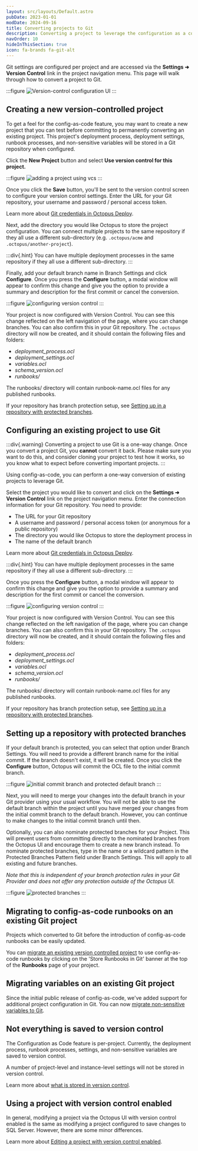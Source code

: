 ```yaml
---
layout: src/layouts/Default.astro
pubDate: 2023-01-01
modDate: 2024-09-16
title: Converting projects to Git
description: Converting a project to leverage the configuration as a code feature.
navOrder: 10
hideInThisSection: true
icon: fa-brands fa-git-alt
---
```


Git settings are configured per project and are accessed via the **Settings ➜ Version Control** link in the project navigation menu. This page will walk through how to convert a project to Git.

:::figure
![Version-control configuration UI](/docs/img/projects/version-control/converting/version-control-configuration.png)
:::

## Creating a new version-controlled project

To get a feel for the config-as-code feature, you may want to create a new project that you can test before committing to permanently converting an existing project. This project's deployment process, deployment settings, runbook processes, and non-sensitive variables will be stored in a Git repository when configured.

Click the **New Project** button and select **Use version control for this project.**

:::figure
![adding a project using vcs](/docs/img/projects/version-control/converting/add-project-vcs.png)
:::

Once you click the **Save** button, you'll be sent to the version control screen to configure your version control settings. Enter the URL for your Git repository, your username and password / personal access token. 

<VersionControlRepositoryUrlFormat />

Learn more about [Git credentials in Octopus Deploy](/docs/projects/version-control/config-as-code-reference).

Next, add the directory you would like Octopus to store the project configuration. You can connect multiple projects to the same repository if they all use a different sub-directory (e.g. `.octopus/acme` and `.octopus/another-project`).

:::div{.hint}
You can have multiple deployment processes in the same repository if they all use a different sub-directory.
:::

Finally, add your default branch name in Branch Settings and click **Configure**. Once you press the **Configure** button, a modal window will appear to confirm this change and give you the option to provide a summary and description for the first commit or cancel the conversion.

:::figure
![configuring version control](/docs/img/projects/version-control/converting/configure-version-control.png)
:::

Your project is now configured with Version Control. You can see this change reflected on the left navigation of the page, where you can change branches. You can also confirm this in your Git repository. The `.octopus` directory will now be created, and it should contain the following files and folders:

- _deployment_process.ocl_
- _deployment_settings.ocl_
- _variables.ocl_
- _schema_version.ocl_
- _runbooks/_

The runbooks/ directory will contain runbook-name.ocl files for any published runbooks. 

If your repository has branch protection setup, see [Setting up in a repository with protected branches](/docs/projects/version-control/converting/#setting-up-in-a-repository-with-protected-branches).


## Configuring an existing project to use Git

:::div{.warning}
Converting a project to use Git is a one-way change. Once you convert a project Git, you **cannot** convert it back. Please make sure you want to do this, and consider cloning your project to test how it works, so you know what to expect before converting important projects.
:::

Using config-as-code, you can perform a one-way conversion of existing projects to leverage Git.

Select the project you would like to convert and click on the **Settings ➜ Version Control** link on the project navigation menu.
Enter the connection information for your Git repository. You need to provide: 
- The URL for your Git repository
- A username and password / personal access token (or anonymous for a public repository)
- The directory you would like Octopus to store the deployment process in
- The name of the default branch

Learn more about [Git credentials in Octopus Deploy](/docs/projects/version-control/config-as-code-reference).

:::div{.hint}
You can have multiple deployment processes in the same repository if they all use a different sub-directory.
:::

Once you press the **Configure** button, a modal window will appear to confirm this change and give you the option to provide a summary and description for the first commit or cancel the conversion.

:::figure
![configuring version control](/docs/img/projects/version-control/converting/configure-version-control.png)
:::

Your project is now configured with Version Control. You can see this change reflected on the left navigation of the page, where you can change branches. You can also confirm this in your Git repository. The `.octopus` directory will now be created, and it should contain the following files and folders:

- _deployment_process.ocl_
- _deployment_settings.ocl_
- _variables.ocl_
- _schema_version.ocl_
- _runbooks/_
  
The runbooks/ directory will contain runbook-name.ocl files for any published runbooks. 

If your repository has branch protection setup, see [Setting up in a repository with protected branches](/docs/projects/version-control/converting/#setting-up-in-a-repository-with-protected-branches).

## Setting up a repository with protected branches

If your default branch is protected, you can select that option under Branch Settings. You will need to provide a different branch name for the initial commit. If the branch doesn't exist, it will be created. Once you click the **Configure** button, Octopus will commit the OCL file to the initial commit branch. 

:::figure
![initial commit branch and protected default branch](/docs/img/projects/version-control/converting/configure-initial-commit-branch.png)
:::

Next, you will need to merge your changes into the default branch in your Git provider using your usual workflow. You will not be able to use the default branch within the project until you have merged your changes from the initial commit branch to the default branch. However, you can continue to make changes to the initial commit branch until then.

Optionally, you can also nominate protected branches for your Project. This will prevent users from committing directly to the nominated branches from the Octopus UI and encourage them to create a new branch instead. To nominate protected branches, type in the name or a wildcard pattern in the Protected Branches Pattern field under Branch Settings. This will apply to all existing and future branches.

*Note that this is independent of your branch protection rules in your Git Provider and does not offer any protection outside of the Octopus UI.*

:::figure
![protected branches](/docs/img/projects/version-control/converting/configure-protected-branches.png)
:::

## Migrating to config-as-code runbooks on an existing Git project

Projects which converted to Git before the introduction of config-as-code runbooks can be easily updated. 

You can [migrate an existing version controlled project](/docs/runbooks/config-as-code-runbooks#cac-runbooks-on-an-existing-version-controlled-project) to use config-as-code runbooks by clicking on the 'Store Runbooks in Git' banner at the top of the **Runbooks** page of your project.

## Migrating variables on an existing Git project

Since the initial public release of config-as-code, we've added support for additional project configuration in Git. You can now [migrate non-sensitive variables to Git](/docs/projects/version-control/converting/migrating-variables).

## Not everything is saved to version control

The Configuration as Code feature is per-project. Currently, the deployment process, runbook processes, settings, and non-sensitive variables are saved to version control.

A number of project-level and instance-level settings will not be stored in version control.

Learn more about [what is stored in version control](/docs/projects/version-control/config-as-code-reference).

## Using a project with version control enabled

In general, modifying a project via the Octopus UI with version control enabled is the same as modifying a project configured to save changes to SQL Server. However, there are some minor differences.

Learn more about [Editing a project with version control enabled](/docs/projects/version-control/editing-a-project-with-version-control-enabled).
